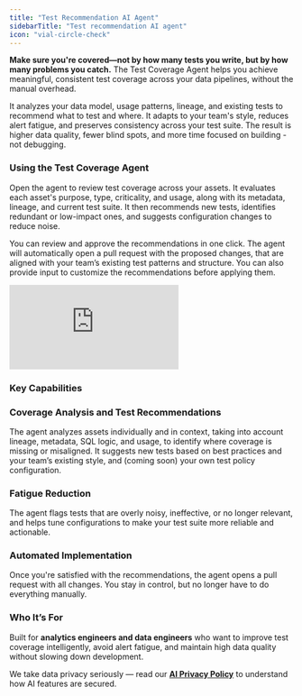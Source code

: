 ```yaml
---
title: "Test Recommendation AI Agent"
sidebarTitle: "Test recommendation AI agent"
icon: "vial-circle-check"
---
```


**Make sure you're covered—not by how many tests you write, but by how many problems you catch.** The Test Coverage Agent helps you achieve meaningful, consistent test coverage across your data pipelines, without the manual overhead.

It analyzes your data model, usage patterns, lineage, and existing tests to recommend what to test and where. It adapts to your team's style, reduces alert fatigue, and preserves consistency across your test suite. The result is higher data quality, fewer blind spots, and more time focused on building - not debugging.

### Using the Test Coverage Agent

Open the agent to review test coverage across your assets. It evaluates each asset's purpose, type, criticality, and usage, along with its metadata, lineage, and current test suite. It then recommends new tests, identifies redundant or low-impact ones, and suggests configuration changes to reduce noise.

You can review and approve the recommendations in one click. The agent will automatically open a pull request with the proposed changes, that are aligned with your team’s existing test patterns and structure. You can also provide input to customize the recommendations before applying them.

<Frame>
  <div style={{ paddingBottom: "64.98194945848375%" }}>
    <iframe
      src="https://www.loom.com/embed/05a88fbc0b0e4026b12b66e2451f1041?sid=fd85d504-c54a-4538-b5e7-a9acc544b154"
      frameborder="0"
      webkitAllowFullScreen
      mozAllowFullScreen
      allowfullscreen
      style={{
        position: "absolute",
        top: 0,
        left: 0,
        width: "100%",
        height: "100%",
      }}
    ></iframe>
  </div>
</Frame>

### Key Capabilities

### Coverage Analysis and Test Recommendations

The agent analyzes assets individually and in context, taking into account lineage, metadata, SQL logic, and usage, to identify where coverage is missing or misaligned. It suggests new tests based on best practices and your team’s existing style, and (coming soon) your own test policy configuration.

### Fatigue Reduction

The agent flags tests that are overly noisy, ineffective, or no longer relevant, and helps tune configurations to make your test suite more reliable and actionable.

### Automated Implementation

Once you're satisfied with the recommendations, the agent opens a pull request with all changes. You stay in control, but no longer have to do everything manually.

### Who It’s For

Built for **analytics engineers and data engineers** who want to improve test coverage intelligently, avoid alert fatigue, and maintain high data quality without slowing down development.

<Check>We take data privacy seriously — read our [**AI Privacy Policy**](/cloud/general/ai-privacy-policy) to understand how AI features are secured.</Check>
